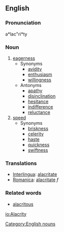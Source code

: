 ==English==
===Pronunciation===
a*lac"ri*ty

===Noun===
# [[eagerness]]
#* Synonyms
#** [[avidity]]
#** [[enthusiasm]]
#** [[willingness]]
#* Antonyms
#** [[apathy]]
#** [[disinclination]]
#** [[hesitance]]
#** [[indifference]]
#** [[reluctance]]
# [[speed]]
#* Synonyms
#** [[briskness]]
#** [[celerity]]
#** [[haste]]
#** [[quickness]]
#** [[swiftness]]

===Translations===
*[[Interlingua]]: [[alacritate]]
*[[Romanica]]: [[alacritate]] ''f''

===Related words===
* [[alacritous]]

[[Category:English nouns]]

[[io:Alacrity]]